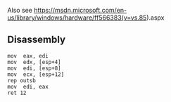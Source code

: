 Also see https://msdn.microsoft.com/en-us/library/windows/hardware/ff566383(v=vs.85).aspx

== Disassembly ==

<pre>
mov  eax, edi
mov  edx, [esp+4]
mov  edi, [esp+8]
mov  ecx, [esp+12]
rep outsb
mov  edi, eax
ret 12
</pre>